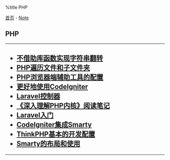%title PHP

[[../../index|首页]] - [[../index|Note]]
==PHP==
----
<h2>
* [[php_string_reverse|不借助库函数实现字符串翻转]]
* [[php_list_dir|PHP遍历文件和子文件夹]]
* [[php_chrome_help_tools|PHP浏览器端辅助工具的配置]]
* [[codeigniter_better_use|更好地使用CodeIgniter]]
* [[laravel_controllers|Laravel控制器]]
* [[php_tipi_note|《深入理解PHP内核》阅读笔记]]
* [[laravel_primer|Laravel入门]]
* [[codeigniter_and_smarty|CodeIgniter集成Smarty]]
* [[thinkphp_base_dev_config|ThinkPHP基本的开发配置]]
* [[smarty_layout|Smarty的布局和使用]]
</h2>
----

